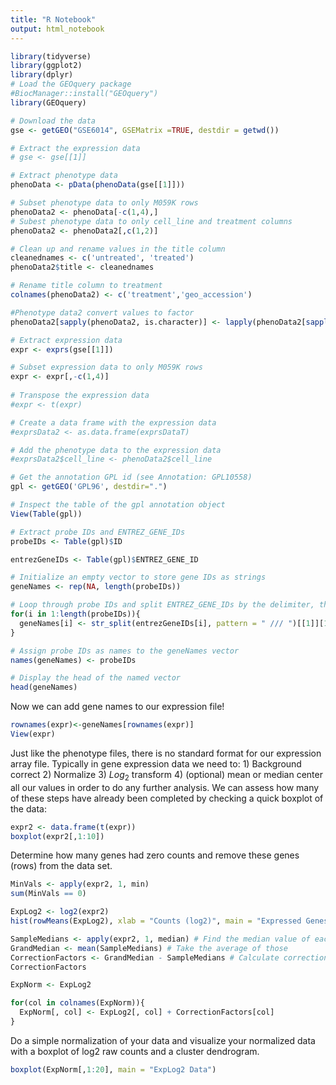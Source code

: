 ```yaml
---
title: "R Notebook"
output: html_notebook
---
```


```r
library(tidyverse)
library(ggplot2)
library(dplyr)
# Load the GEOquery package
#BiocManager::install("GEOquery")
library(GEOquery)

# Download the data
gse <- getGEO("GSE6014", GSEMatrix =TRUE, destdir = getwd())
```


```r
# Extract the expression data
# gse <- gse[[1]]

# Extract phenotype data
phenoData <- pData(phenoData(gse[[1]]))

# Subset phenotype data to only M059K rows
phenoData2 <- phenoData[-c(1,4),]
# Subest phenotype data to only cell_line and treatment columns
phenoData2 <- phenoData2[,c(1,2)]

# Clean up and rename values in the title column
cleanednames <- c('untreated', 'treated')
phenoData2$title <- cleanednames

# Rename title column to treatment
colnames(phenoData2) <- c('treatment','geo_accession')

#Phenotype data2 convert values to factor
phenoData2[sapply(phenoData2, is.character)] <- lapply(phenoData2[sapply(phenoData2,is.character)], as.factor)
```

```r
# Extract expression data
expr <- exprs(gse[[1]])

# Subset expression data to only M059K rows
expr <- expr[,-c(1,4)]
                         
# Transpose the expression data
#expr <- t(expr)

# Create a data frame with the expression data
#exprsData2 <- as.data.frame(exprsDataT)

# Add the phenotype data to the expression data
#exprsData2$cell_line <- phenoData2$cell_line
```

```r
# Get the annotation GPL id (see Annotation: GPL10558)
gpl <- getGEO('GPL96', destdir=".")

# Inspect the table of the gpl annotation object
View(Table(gpl))
```
```r
# Extract probe IDs and ENTREZ_GENE_IDs
probeIDs <- Table(gpl)$ID

entrezGeneIDs <- Table(gpl)$ENTREZ_GENE_ID

# Initialize an empty vector to store gene IDs as strings
geneNames <- rep(NA, length(probeIDs))

# Loop through probe IDs and split ENTREZ_GENE_IDs by the delimiter, then concatenate
for(i in 1:length(probeIDs)){
  geneNames[i] <- str_split(entrezGeneIDs[i], pattern = " /// ")[[1]][1]
}

# Assign probe IDs as names to the geneNames vector
names(geneNames) <- probeIDs

# Display the head of the named vector
head(geneNames)

```

Now we can add gene names to our expression file!

```r
rownames(expr)<-geneNames[rownames(expr)]
View(expr)
```

Just like the phenotype files, there is no standard format for our expression array file. Typically in gene expression data we need to:
1) Background correct 
2) Normalize 
3) $Log_2$ transform 
4) (optional) mean or median center 
all our values in order to do any further analysis. We can assess how many of these steps have already been completed by checking a quick boxplot of the data:

```r
expr2 <- data.frame(t(expr))
boxplot(expr2[,1:10])
```
Determine how many genes had zero counts and remove these genes (rows) from the data set.

```r
MinVals <- apply(expr2, 1, min)
sum(MinVals == 0) 
```

```r
ExpLog2 <- log2(expr2)
hist(rowMeans(ExpLog2), xlab = "Counts (log2)", main = "Expressed Genes")

SampleMedians <- apply(expr2, 1, median) # Find the median value of each column - 2 means column
GrandMedian <- mean(SampleMedians) # Take the average of those
CorrectionFactors <- GrandMedian - SampleMedians # Calculate correction factor to apply to data
CorrectionFactors
```

```r
ExpNorm <- ExpLog2

for(col in colnames(ExpNorm)){
  ExpNorm[, col] <- ExpLog2[, col] + CorrectionFactors[col]
}
```
Do a simple normalization of your data and visualize your normalized data with a boxplot of log2 raw counts and a cluster dendrogram.

```r
boxplot(ExpNorm[,1:20], main = "ExpLog2 Data")
```